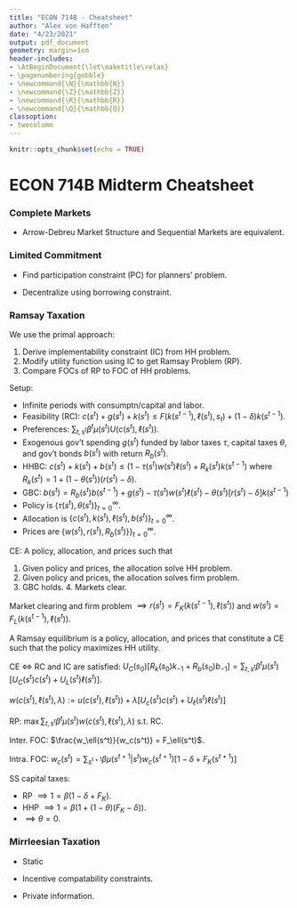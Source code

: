 ```yaml
---
title: "ECON 714B - Cheatsheet"
author: "Alex von Hafften"
date: "4/23/2021"
output: pdf_document
geometry: margin=1cm
header-includes:
- \AtBeginDocument{\let\maketitle\relax}
- \pagenumbering{gobble}
- \newcommand{\N}{\mathbb{N}}
- \newcommand{\Z}{\mathbb{Z}}
- \newcommand{\R}{\mathbb{R}}
- \newcommand{\Q}{\mathbb{Q}}
classoption:
- twocolumn
---
```


```r
knitr::opts_chunk$set(echo = TRUE)
```

# ECON 714B Midterm Cheatsheet

### Complete Markets

- Arrow-Debreu Market Structure and Sequential Markets are equivalent.

\pagebreak

### Limited Commitment

- Find participation constraint (PC) for planners' problem.

- Decentralize using borrowing constraint.

\pagebreak

### Ramsay Taxation

We use the primal approach:

1. Derive implementability constraint (IC) from HH problem.
2. Modify utility function using IC to get Ramsay Problem (RP).
3. Compare FOCs of RP to FOC of HH problems.

Setup:

- Infinite periods with consumptn/capital and labor.
- Feasibility (RC): $c(s^t) + g(s^t) + k(s^t) \le F(k(s^{t - 1}), \ell(s^t), s_t) + (1-\delta)k(s^{t-1})$.
- Preferences: $\sum_{t, s^t} \beta^t \mu(s^t) U(c(s^t), \ell(s^t))$.
- Exogenous gov't spending $g(s^t)$ funded by labor taxes $\tau$, capital taxes $\theta$, and gov't bonds $b(s^t)$ with return $R_b(s^t)$.
- HHBC: $c(s^t) + k(s^t) + b(s^t) \le (1-\tau(s^t)w(s^t)\ell(s^t) + R_k(s^t) k(s^{t-1})$ where $R_k(s^t) = 1 + (1 - \theta(s^t))(r(s^t) - \delta)$.
- GBC: $b(s^t) = R_b(s^t)b(s^{t-1}) + g(s^t) - \tau(s^t)w(s^t)\ell(s^t) - \theta(s^t)[r(s^t)-\delta]k(s^{t-1})$
- Policy is $\{\tau(s^t), \theta(s^t)\}_{t=0}^\infty$.
- Allocation is $\{c(s^t), k(s^t), \ell(s^t), b(s^t)\}_{t=0}^\infty$.
- Prices are $\{w(s^t), r(s^t), R_b(s^t)\}\}_{t=0}^\infty$.

CE: A policy, allocation, and prices such that

1. Given policy and prices, the allocation solve HH problem.
2. Given policy and prices, the allocation solves firm problem.
3. GBC holds.  4. Markets clear.

Market clearing and firm problem $\implies r(s^t) = F_K(k(s^{t-1}), \ell(s^t))$ and $w(s^t) = F_L(k(s^{t-1}), \ell(s^t))$.

A Ramsay equilibrium is a policy, allocation, and prices that constitute a CE such that the policy maximizes HH utility.

CE $\iff$ RC and IC are satisfied: $U_C(s_0)[R_k(s_0)k_{-1} + R_b(s_0)b_{-1}] = \sum_{t, s^t} \beta^t \mu(s^t) [U_C(s^t)c(s^t) + U_L(s^t)\ell(s^t)]$.

$w(c(s^t), \ell(s^t), \lambda) := u(c(s^t), \ell(s^t)) + \lambda[U_c(s^t)c(s^t) + U_\ell(s^t)\ell(s^t)]$

RP: $\max \sum_{t, s^t} \beta^t \mu(s^t) w(c(s^t), \ell(s^t), \lambda)$ s.t. RC.

Inter. FOC: $\frac{w_\ell(s^t)}{w_c(s^t)} = F_\ell(s^t)$.

Intra. FOC: $w_c(s^t) = \sum_{s^{t+1}} \beta \mu(s^{t+1} | s^t) w_c(s^{t+1})[1- \delta + F_K(s^{t+1})]$

SS capital taxes:

- RP $\implies 1 = \beta(1-\delta + F_K)$.
- HHP $\implies 1 = \beta(1  + (1-\theta)(F_K - \delta))$.
- $\implies \theta = 0$.

\pagebreak

### Mirrleesian Taxation

- Static

- Incentive compatability constraints.

- Private information.